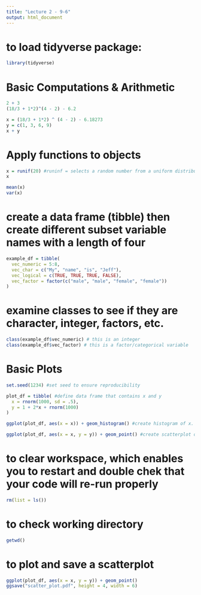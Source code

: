 ```yaml
---
title: "Lecture 2 - 9-6"
output: html_document
---
```


# to load tidyverse package: 

```r
library(tidyverse)
```

# Basic Computations & Arithmetic
```r
2 + 3
(18/3 + 1*2)^(4 - 2) - 6.2

x = (18/3 + 1*2) ^ (4 - 2) - 6.18273
y = c(1, 3, 6, 9)
x + y
```

# Apply functions to objects

```r
x = runif(20) #runinf = selects a random number from a uniform distribution
x

mean(x)
var(x)
```

# create a data frame (tibble) then create different subset variable names with a length of four

```r
example_df = tibble(
  vec_numeric = 5:8, 
  vec_char = c("My", "name", "is", "Jeff"), 
  vec_logical = c(TRUE, TRUE, TRUE, FALSE),
  vec_factor = factor(c("male", "male", "female", "female"))
)
```

# examine classes to see if they are character, integer, factors, etc.

```r
class(example_df$vec_numeric) # this is an integer
class(example_df$vec_factor) # this is a factor/categorical variable
```

# Basic Plots

```r
set.seed(1234) #set seed to ensure reproducibility

plot_df = tibble( #define data frame that contains x and y
  x = rnorm(1000, sd = .5),
  y = 1 + 2*x + rnorm(1000)
)

ggplot(plot_df, aes(x = x)) + geom_histogram() #create histogram of x. Can use 'binwidth' to pick diff width values for the bars

ggplot(plot_df, aes(x = x, y = y)) + geom_point() #create scatterplot of x and y
```

# to clear workspace, which enables you to restart and double chek that your code will re-run properly
```r
rm(list = ls())
```
# to check working directory
```r
getwd()
```
# to plot and save a scatterplot
```r
ggplot(plot_df, aes(x = x, y = y)) + geom_point()
ggsave("scatter_plot.pdf", height = 4, width = 6)
```
